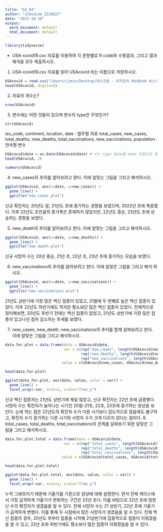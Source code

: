 ```yaml
---
title: "bd_04"
author: "JiminLee_2229027"
date: "2023-10-10"
output:
  word_document: default
  html_document: default
---
```

```r
library(tidyverse)
```
* USA-covid19.csv 자료를 이용하여 각 문항별로 R code와 수행결과, 그리고 결과 해석을 모두 제출하시오.
1. USA-covid19.csv 자료를 읽어 USAcovid 라는 이름으로 저장하시오.
```r
USAcovid = read.csv("/Users/jimin/Desktop/데스크탑 - 이지민의 MacBook Air/지민/ewha/2023-2/BD/HW/USA-covid19.csv")
head(USAcovid, digits=5)
```

2. 자료의 개수는?
```r
nrow(USAcovid)
```

3. 변수에는 어떤 것들이 있으며 변수의 type은 무엇인가?
```r
str(USAcovid)
```
iso_code, continent, location, date : 범주형 자료
total_cases, new_cases, total_deaths, new_deaths, total_vaccinations, new_vaccinations, population : 연속형 변수 
```r
USAcovid$date = as.Date(USAcovid$date) # str type date를 date 타입으로 변환한다. 
head(USAcovid, 2)
```
```r
summary(USAcovid)
```

4. new_cases의 추이를 알아보려고 한다. 이에 알맞는 그림을 그리고 해석하시오.
```r
ggplot(USAcovid, aes(x=date, y=new_cases)) + 
  geom_line() + 
  ggtitle("new cases plot")
```
신규 확진자는 20년도 말, 21년도 초에 증가하는 경향을 보였으며, 2022년 초에 폭증했다. 이후 22년도 초만큼의 증가폭은 존재하지 않았지만, 22년도 중순, 23년도 초에 상승하는 경향을 보였다. 

5. new_death의 추이를 알아보려고 한다. 이에 알맞는 그림을 그리고 해석하시오.
```r
ggplot(USAcovid, aes(x=date, y=new_deaths)) + 
  geom_line() + 
  ggtitle("new death plot")
```
신규 사망자 수는 20년 중순, 21년 초, 22년 초, 23년 초에 증가하는 모습을 보였다. 

6. new_vaccinations의 추이를 알아보려고 한다. 이에 알맞은 그림을 그리고 해석 하시오.
```r
ggplot(USAcovid, aes(x=date, y=new_vaccinations)) + 
  geom_line() + 
  ggtitle("new vaccinations plot")
```
21년도 상반기에 가장 많은 백신 접종이 있었고, 21말에 두 번째로 높은 백신 접종이 있었다. 이후 22년도 하반기에도 적지만 평소보단 많은 백신 접종이 있었다. 전체적으로 정리해보면, 20년도 후반기 전에는 백신 접종이 없었고, 21년도 상반기에 가장 많은 접종이 있고나선 점차 감소하는 추세를 보였다. 

7. new_cases, new_death, new_vaccinations의 추이를 함께 살펴보려고 한다. 이에 알맞은 그림을 그리고 해석하시오.
```r
data.for.plot = data.frame(date = USAcovid$date, 
                           var = c(rep("new_cases", length(USAcovid$new_cases)),
                                   rep("new_deaths", length(USAcovid$new_deaths)),
                                   rep("new_vaccinations", length(USAcovid$new_vaccinations))),
                          value = c(USAcovid$new_cases, USAcovid$new_deaths, USAcovid$new_vaccinations))

head(data.for.plot)
```
```r
ggplot(data.for.plot, aes(date, value, color = var)) + 
  geom_line() + 
  facet_wrap(~var, ncol=1, scale="free_y")
```
신규 백신 접종자는 21년도 상반기에 제일 많았고, 신규 확진자는 22년 초에 급증했다. 사망자 수는 확진자가 늘어나는 시기인 20말-21초, 22초, 23초에 증가하는 양상을 보인다. 눈에 띄는 점은 22년도의 확진자 수가 다른 시기보다 압도적으로 많음에도 불구하고, 확진자 수가 증가하는 다른 시기와 사망자 수가 크게 다르지 않다는 점이다. 
8. total_cases, total_deaths, total_vaccinations의 관계를 살펴보기 위한 알맞은 그 림을 그리고 해석하시오.
```r
data.for.plot.total = data.frame(date = USAcovid$date, 
                           var = c(rep("total_cases", length(USAcovid$total_cases)),
                                   rep("total_deaths", length(USAcovid$total_deaths)),
                                   rep("total_vaccinations", length(USAcovid$total_vaccinations))),
                          value = c(USAcovid$total_cases, USAcovid$total_deaths, USAcovid$total_vaccinations))

head(data.for.plot.total)
```
```r
ggplot(data.for.plot.total, aes(date, value, color = var)) + 
  geom_line() + 
  facet_wrap(~var, ncol=1, scale="free_y")
```
누적 그래프이기 때문에 기울기를 기준으로 양상에 대해 설명한다. 먼저 전체 케이스에서 가장 급격하게 기울기가 변화하는 구간은 22년 초다. 이를 바탕으로 22년 초에 엄청난 수의 확진자가 생겼음을 알 수 있다. 전체 사망자 수는 21 상반기, 22년 초에 기울기가 급격하게 변했다. 이를 통해 두 시점에서 많은 사망자가 생겼음을 알 수 있다. 전체 백신 접종의 경우, 20년도 후부터 접종을 시작해 21상반기에 집중적으로 접종이 이뤄졌음을 알 수 있고, 22년 초와 하반기에도 평소보다 많은 접종이 이뤄졌음을 알 수 있다. 